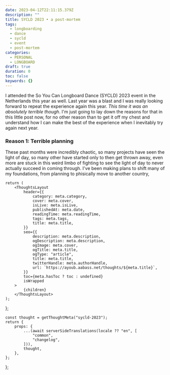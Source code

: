 ```yaml
---
date: 2023-04-12T22:11:15.379Z
description: ""
title: SYCLD 2023 • a post-mortem
tags:
  - longboarding
  - dance
  - sycld
  - event
  - post-mortem
categories:
  - PERSONAL
  - LONGBOARD
draft: true
duration: 0
toc: false
keywords: {}
---
```



I attended the So You Can Longboard Dance (SYCLD) 2023 event in the Netherlands this year as well. Last year was a blast and I was really looking forward to repeat the experience again this year. _This time it was an absolutely terrible though_. I'm just going to lay down the reasons for that in this little post now, for no other reason than to get it off my chest and understand how I can make the best of the experience when I inevitably try again next year.

### Reason 1: Terrible planning
These past months were incredibly chaotic, so many projects have seen the light of day, so many other have started only to then get thrown away, even more are stuck in this weird limbo of fighting to see the light of day to never actually succeed in coming through. I've been making plans to shift many of my foundations, from planning to phisically move to another country, 

	return (
		<ThoughtsLayout
			header={{
				category: meta.category,
				cover: meta.cover,
				isLive: meta.isLive,
				publishedAt: meta.date,
				readingTime: meta.readingTime,
				tags: meta.tags,
				title: meta.title,
			}}
			seo={{
				description: meta.description,
				ogDescription: meta.description,
				ogImage: meta.cover,
				ogTitle: meta.title,
				ogType: "article",
				title: meta.title,
				twitterHandle: meta.authorHandle,
				url: `https://ayoub.aabass.net/thoughts/${meta.title}`,
			}}
			toc={meta.hasToc ? toc : undefined}
			isWrapped
		>
			{children}
		</ThoughtsLayout>
	);
};

	const thought = getThoughtMeta("sycld-2023");
	return {
		props: {
			...(await serverSideTranslations(locale ?? "en", [
				"common",
				"changelog",
			])),
			thought,
		},
	};
};
